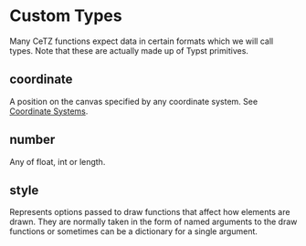 ---
---


# Custom Types

Many CeTZ functions expect data in certain formats which we will call types. Note that these are actually made up of Typst primitives.

## <Type>coordinate</Type>

A position on the canvas specified by any coordinate system. See [Coordinate Systems](../coordinate-systems).

## <Type>number</Type>

Any of <Type>float</Type>, <Type>int</Type> or <Type>length</Type>.

## <Type>style</Type>

Represents options passed to draw functions that affect how elements are drawn. They are normally taken in the form of named arguments to the draw functions or sometimes can be a dictionary for a single argument.

